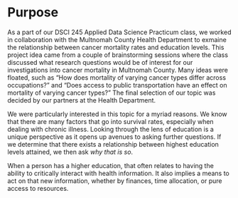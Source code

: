<h1>Purpose</h1>
<p>As a part of our DSCI 245 Applied Data Science Practicum class, we worked in collaboration with the Multnomah County Health Department to exmaine the relationship between cancer mortality rates and education levels.
This project idea came from a couple of brainstorming sessions where the class discussed what research questions would be of interest for our investigations into cancer mortality in Multnomah County. Many ideas were floated, such as "How does mortality of varying cancer types differ across occupations?" and "Does access to public transportation have an effect on mortality of varying cancer types?" The final selection of our topic was decided by our partners at the Health Department.</p>
<p>We were particularly interested in this topic for a myriad reasons. We know that there are many factors that go into survival rates, especially when dealing with chronic illness. Looking through the lens of education is a unique perspective as it opens up avenues to asking further questions. If we determine that there exists a relationship between highest education levels attained, we then ask <em>why that is so</em>.</p>
<p>When a person has a higher education, that often relates to having the ability to critically interact with health information. It also implies a means to act on that new information, whether by finances, time allocation, or pure access to resources.</p>